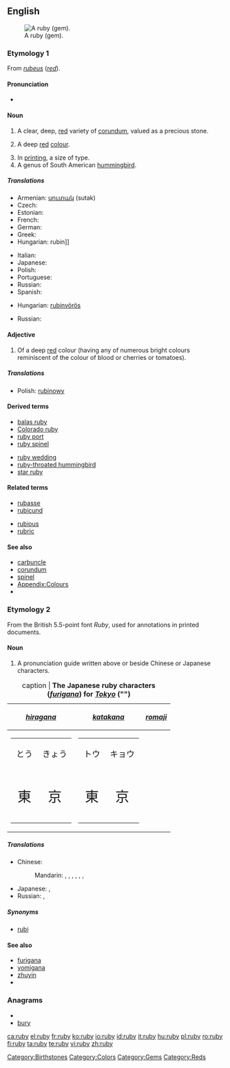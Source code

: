 {{also|Ruby}}
==English==
{{wikipedia}}
[[Image:Ruby cristal.jpg|thumb|A ruby (gem).]]

===Etymology 1===
From {{etyl|la}} ''[[rubeus]]'' (''[[red]]'').

====Pronunciation====
* {{rhymes|uːbi}}

====Noun====
{{en-noun|rub|ies}}

# A clear, deep, [[red]] variety of [[corundum]], valued as a precious stone.
# {{colour}} A deep [[red]] [[colour]].
#: {{color panel|E0115F}}
# In [[printing]], a size of type.
# A genus of South American [[hummingbird]].

=====Translations=====
{{trans-top|type of gem}}
* Armenian: [[սուտակ]] (sutak)
* Czech: {{t-|cs|rubín|m}}
* Estonian: {{t-|et|rubiin}}
* French: {{t+|fr|rubis|m}}
* German: {{t+|de|Rubin|m}}
* Greek: {{t|el|ρουμπίνι|sc=Grek}}
* Hungarian: rubin]]
{{trans-mid}}
* Italian: {{t+|it|rubino|m}}
* Japanese: {{t-|ja|ルビー|tr=rubī|sc=Jpan}}
* Polish: {{t-|pl|rubin|m}}
* Portuguese: {{t+|pt|rubi|m}}
* Russian: {{t+|ru|рубин|m|tr=rubín|sc=Cyrl}}
* Spanish: {{t+|es|rubí|m}}
{{trans-bottom}}

{{trans-top|colour}}
* Hungarian: [[rubinvörös]]
{{trans-mid}}
* Russian: {{t+|ru|рубиновый|tr=rubínovyj|sc=Cyrl}}
{{trans-bottom}}

{{trans-top|size of typeface}}
{{trans-mid}}
{{trans-bottom}}

{{trans-top|hummingbird}}
{{trans-mid}}
{{trans-bottom}}

====Adjective====
{{en-adj}}

# {{colour}} Of a deep [[red]] colour (having any of numerous bright colours reminiscent of the colour of blood or cherries or tomatoes).

=====Translations=====
{{trans-top|colour}}
* Polish: [[rubinowy]]
{{trans-mid}}
{{trans-bottom}}

====Derived terms====
{{top2}}
* [[balas ruby]]
* [[Colorado ruby]]
* [[ruby port]]
* [[ruby spinel]]
{{mid2}}
* [[ruby wedding]]
* [[ruby-throated hummingbird]]
* [[star ruby]]
{{bottom}}

====Related terms====
{{top2}}
* [[rubasse]]
* [[rubicund]]
{{mid2}}
* [[rubious]]
* [[rubric]]
{{bottom}}

====See also====
* [[carbuncle]]
* [[corundum]]
* [[spinel]]
* [[Appendix:Colours]]
* {{pedialite|Ruby}}

===Etymology 2===
From the British 5.5-point font ''Ruby'', used for annotations in printed documents.

====Noun====
{{en-noun|rub|ies}}

# A pronunciation guide written above or beside Chinese or Japanese characters.

{| border="1" cellpadding="5" align="center"
|+caption | '''The Japanese ruby characters (''[[furigana]]'') for ''[[Tokyo]]'' ("{{Jpan|東京}}")'''
|-
! ''[[hiragana]]''
! ''[[katakana]]''
! ''[[romaji]]''
|-
|
{| border="0" cellpadding="2" cellspacing="0"
|-
| style="text-align: center; font-size: 120%" lang="ja" | とう
| style="text-align: center; font-size: 120%" lang="ja" | きょう
|-
| style="text-align: center; font-size: 200%" lang="ja" | 東
| style="text-align: center; font-size: 200%" lang="ja" | 京
|}
|
{| border="0" cellpadding="2" cellspacing="0"
|-
| style="text-align: center; font-size: 120%" lang="ja" | トウ
| style="text-align: center; font-size: 120%" lang="ja" | キョウ
|-
| style="text-align: center; font-size: 200%" lang="ja" | 東
| style="text-align: center; font-size: 200%" lang="ja" | 京
|}
|
{| border="0" cellpadding="2" cellspacing="0"
|-
|-
| style="text-align: center; font-size: 120%" | tō
| style="text-align: center; font-size: 120%" | kyō
|-
| style="text-align: center; font-size: 200%" lang="ja" | 東
| style="text-align: center; font-size: 200%" lang="ja" | 京
|}
|}

=====Translations=====
{{trans-top|pronunciation guide}}
* Chinese:
*: Mandarin: {{t|zh|旁註標記|sc=Hani}},  {{t|zh|旁注标记|tr=pángzhù biāojì|sc=Hani}},  {{t|zh|註音標示|sc=Hani}},  {{t|zh|注音标示|tr=zhùyīn biāoshì|sc=Hani}},  {{t|zh|加註音|sc=Hani}},  {{t|zh|加注音|tr=jiāzhùyīn|sc=Hani}},  {{t|zh|ruby|sc=Latn}}
{{trans-mid}}
* Japanese: {{t|ja|振り仮名|tr=ふりがな, furigana|sc=Jpan}},  {{t|ja|ルビ|tr=rubi|sc=Jpan}}
* Russian: {{t|ru|агат|m|tr=agát|sc=Cyrl}},  {{qualifier|indeclinable}} {{t|ru|руби|m|tr=rúbi|sc=Cyrl}}
{{trans-bottom}}

=====Synonyms=====
* [[rubi]]

====See also====
* [[furigana]]
* [[yomigana]]
* [[zhuyin]]
* {{pedialite|Ruby characters}}

===Anagrams===
* {{alphagram|bruy}}
* [[bury]]

[[Category:Birthstones]]
[[Category:Colors]]
[[Category:Gems]]
[[Category:Reds]]

[[ca:ruby]]
[[el:ruby]]
[[fr:ruby]]
[[ko:ruby]]
[[io:ruby]]
[[id:ruby]]
[[it:ruby]]
[[hu:ruby]]
[[pl:ruby]]
[[ro:ruby]]
[[fi:ruby]]
[[ta:ruby]]
[[te:ruby]]
[[vi:ruby]]
[[zh:ruby]]